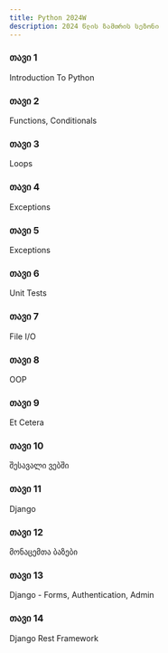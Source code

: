 ```yaml
---
title: Python 2024W
description: 2024 წლის ზამთრის სეზონი
---
```


<div className="grid sm:grid-cols-1 gap-4 mt-6">

<Card href="/classes/python/2024w/week-1">

### თავი 1

Introduction To Python

</Card>

<Card href="/classes/python/2024w/week-2">

### თავი 2

Functions, Conditionals

</Card>

<Card href="/classes/python/2024w/week-3">

### თავი 3

Loops

</Card>

<Card href="/classes/python/2024w/week-4">

### თავი 4

Exceptions

</Card>

<Card href="/classes/python/2024w/week-5">

### თავი 5

Exceptions

</Card>


<Card href="/classes/python/2024w/week-6">

### თავი 6

Unit Tests

</Card>

<Card href="/classes/python/2024w/week-7">

### თავი 7

File I/O

</Card>

<Card href="/classes/python/2024w/week-8">

### თავი 8

OOP

</Card>

<Card href="/classes/python/2024w/week-9">

### თავი 9

Et Cetera

</Card>

<Card href="/classes/python/2024w/week-10">

### თავი 10

შესავალი ვებში

</Card>

<Card href="/classes/python/2024w/week-11">

### თავი 11

Django

</Card>

<Card href="/classes/python/2024w/week-12">

### თავი 12

მონაცემთა ბაზები

</Card>
<Card href="/classes/python/2024w/week-13">

### თავი 13

Django - Forms, Authentication, Admin

</Card>
<Card href="/classes/python/2024w/week-14">

### თავი 14

Django Rest Framework

</Card>


</div>

